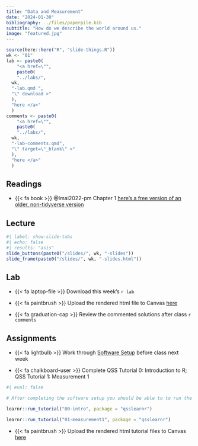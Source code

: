 ```yaml
---
title: "Data and Measurement"
date: "2024-01-30"
bibliography: ../files/paperpile.bib
subtitle: "How do we describe the world around us."
image: "featured.jpg"
---
```


```r
source(here::here("R", "slide-things.R"))
wk <- "01"
lab <- paste0(
    "<a href=\"",
    paste0(
    "../labs/",
  wk,
  "-lab.qmd ",
  "\" download >"
  ),
  "here </a>"
  )
comments <- paste0(
    "<a href=\"",
    paste0(
    "../labs/",
  wk,
  "-lab-comments.qmd",
  "\" target=\"_blank\" >"
  ),
  "here </a>"
  )
```

## Readings

-   {{< fa book >}} @Imai2022-pm Chapter 1 [here's a free version of an older, non-tidyverse version](files/readings/QSS_ch01_and_ch03.pdf)

## Lecture

```r
#| label: show-slide-tabs
#| echo: false
#| results: "asis"
slide_buttons(paste0("/slides/", wk, "-slides"))
slide_frame(paste0("/slides/", wk, "-slides.html"))

```

## Lab

-   {{< fa laptop-file >}} Download this week's `r lab`

-   {{< fa paintbrush >}} Upload the rendered html file to Canvas [here](https://canvas.brown.edu/courses/1094972/assignments)

-   {{< fa graduation-cap >}} Review the commented solutions after class `r comments`

## Assignments

-   {{< fa lightbulb >}} Work through [Software Setup](../resources/00-software-setup.qmd) before class next week

-   {{< fa chalkboard-user >}} Complete QSS Tutorial 0: Introduction to R; QSS Tutorial 1: Measurement 1

```r
#| eval: false

# After completing the software setup you should be able to to run the following to launch the tutorials

learnr::run_tutorial("00-intro", package = "qsslearnr")

learnr::run_tutorial("01-measurement1", package = "qsslearnr")

```

-   {{< fa paintbrush >}} Upload the rendered html tutorial files to Canvas [here](https://canvas.brown.edu/courses/1094972/assignments)
